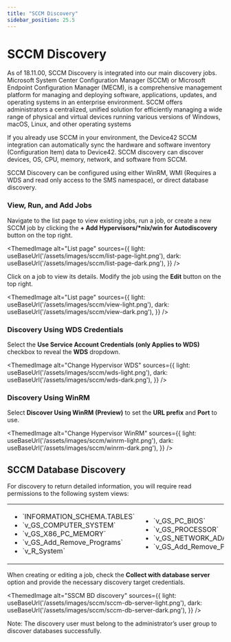 ```yaml
---
title: "SCCM Discovery"
sidebar_position: 25.5
---
```



# SCCM Discovery

As of 18.11.00, SCCM Discovery is integrated into our main discovery jobs. Microsoft System Center Configuration Manager (SCCM) or Microsoft Endpoint Configuration Manager (MECM), is a comprehensive management platform for managing and deploying software, applications, updates, and operating systems in an enterprise environment. SCCM offers administrators a centralized, unified solution for efficiently managing a wide range of physical and virtual devices running various versions of Windows, macOS, Linux, and other operating systems

If you already use SCCM in your environment, the Device42 SCCM integration can automatically sync the hardware and software inventory (Configuration Item) data to Device42. SCCM discovery can discover devices, OS, CPU, memory, network, and software from SCCM.

SCCM Discovery can be configured using either WinRM, WMI (Requires a WDS and read only access to the SMS namespace), or direct database discovery.

### View, Run, and Add Jobs

Navigate to the list page to view existing jobs, run a job, or create a new SCCM job by clicking the **+ Add Hypervisors/\*nix/win for Autodiscovery** button on the top right.

<ThemedImage
  alt="List page"
  sources={{
    light: useBaseUrl('/assets/images/sccm/list-page-light.png'),
    dark: useBaseUrl('/assets/images/sccm/list-page-dark.png'),
  }}
/>

Click on a job to view its details. Modify the job using the **Edit** button on the top right.

<ThemedImage
  alt="List page"
  sources={{
    light: useBaseUrl('/assets/images/sccm/view-light.png'),
    dark: useBaseUrl('/assets/images/sccm/view-dark.png'),
  }}
/>

### Discovery Using WDS Credentials

Select the **Use Service Account Credentials (only Applies to WDS)** checkbox to reveal the **WDS** dropdown.

<ThemedImage
  alt="Change Hypervisor WDS"
  sources={{
    light: useBaseUrl('/assets/images/sccm/wds-light.png'),
    dark: useBaseUrl('/assets/images/sccm/wds-dark.png'),
  }}
/>

### Discovery Using WinRM

Select **Discover Using WinRM (Preview)** to set the **URL prefix** and **Port** to use.

<ThemedImage
  alt="Change Hypervisor WinRM"
  sources={{
    light: useBaseUrl('/assets/images/sccm/winrm-light.png'),
    dark: useBaseUrl('/assets/images/sccm/winrm-dark.png'),
  }}
/>

## SCCM Database Discovery

For discovery to return detailed information, you will require read permissions to the following system views:

<table>
  <tbody>
    <tr>
      <td width="288">
        <ul>
          <li>`INFORMATION_SCHEMA.TABLES`</li>
          <li>`v_GS_COMPUTER_SYSTEM`</li>
          <li>`v_GS_X86_PC_MEMORY`</li>
          <li>`v_GS_Add_Remove_Programs`</li>
          <li>`v_R_System`</li>
        </ul>
      </td>
      <td width="288">
        <ul>
          <li>`v_GS_PC_BIOS`</li>
          <li>`v_GS_PROCESSOR`</li>
          <li>`v_GS_NETWORK_ADAPTER_CONFIGURATION`</li>
          <li>`v_GS_Add_Remove_Programs_64`</li>
        </ul>
      </td>
    </tr>
  </tbody>
</table>

When creating or editing a job, check the **Collect with database server** option and provide the necessary discovery target credentials.

<ThemedImage
  alt="SSCM BD discovery"
  sources={{
    light: useBaseUrl('/assets/images/sccm/sccm-db-server-light.png'),
    dark: useBaseUrl('/assets/images/sccm/sccm-db-server-dark.png'),
  }}
/>

Note: The discovery user must belong to the administrator’s user group to discover databases successfully.
